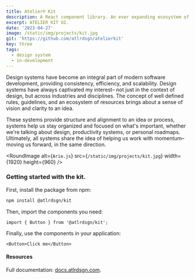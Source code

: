 ```yaml
---
title: Atelier® Kit
description: A React component library. An ever expanding ecosystem of design components and styles.
excerpt: ATELIER KIT UI.
date: '2023-04-27'
image: /static/img/projects/kit.jpg
git: 'https://github.com/atlrdsgn/atelierkit'
key: three
tags:
  - design system
  - in-development
---
```


Design systems have become an integral part of modern software development, providing consistency,
efficiency, and scalability. Design systems have always captivated my interest– not just in the
context of design, but across industries and disciplines. The concept of well defined rules,
guidelines, and an ecosystem of resources brings about a sense of vision and clarity to an idea.

These systems provide structure and alignment to an idea or process, systems help us stay organized
and focused on what's important, whether we're talking about design, productivity systems, or
personal roadmaps. Ultimately, all systems share the idea of helping us work with momentum– moving
us forward, in the same direction.

<Space />

<RoundImage alt={`Arie.js`} src={`/static/img/projects/kit.jpg`} width={1920} height={960} />

<Space />

### Getting started with the kit.

First, install the package from npm:

```bash
npm install @atlrdsgn/kit
```

Then, import the components you need:

```tsx
import { Button } from '@atlrdsgn/kit';
```

Finally, use the components in your application:

```tsx
<Button>Click me</Button>
```

<Space />

#### Resources

Full documentation: [docs.atlrdsgn.com](https://docs.atlrdsgn.com).
